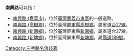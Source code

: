 '''南興路'''可以指：
* [[南興路_(嘉義市)|南興路 (嘉義市)]]，位於[[臺灣|臺灣]][[嘉義市|嘉義市]][[東區_(嘉義市)|東區]]的一般道路。
* [[南興路_(高樹鄉)|南興路 (高樹鄉)]]，位於臺灣[[屏東縣|屏東縣]][[高樹鄉|高樹鄉]]，屬省道[[台27線|台27線]]。
* [[南興路_(新園鄉)|南興路 (新園鄉)]]，位於臺灣屏東縣[[新園鄉_(台灣)|新園鄉]]，屬省道台27線。
* [[南興路_(新埤鄉)|南興路 (新埤鄉)]]，位於臺灣屏東縣[[新埤鄉|新埤鄉]]，屬[[縣道189號|縣道189號]]。

{{disamb}}
{{DEFAULTSORT:南興路}}
[[Category:三字路名消歧義|Category:三字路名消歧義]]